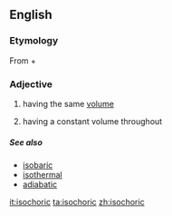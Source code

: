 ==English==
===Etymology===
From {{etyl|grc|en}} {{term|ἴσος||equal|lang=grc}} + {{term|χώρα||space|lang=grc}}

===Adjective===
{{head|en|adjective}}

# having the same [[volume]]
# {{context|physics|of a thermodynamic process|lang=en}} having a constant volume throughout

=====See also=====
* [[isobaric]]
* [[isothermal]]
* [[adiabatic]]

[[it:isochoric]]
[[ta:isochoric]]
[[zh:isochoric]]